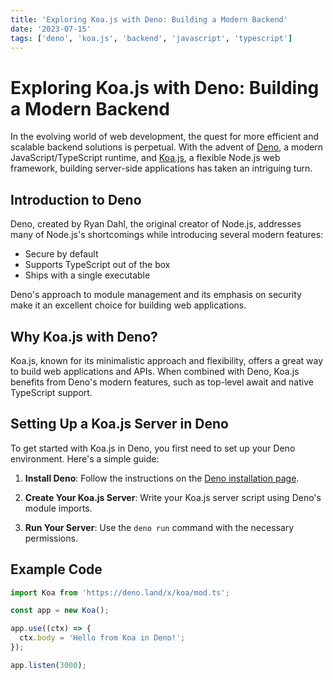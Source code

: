 ```yaml
---
title: 'Exploring Koa.js with Deno: Building a Modern Backend'
date: '2023-07-15'
tags: ['deno', 'koa.js', 'backend', 'javascript', 'typescript']
---
```


# Exploring Koa.js with Deno: Building a Modern Backend

In the evolving world of web development, the quest for more efficient and scalable backend solutions is perpetual. With the advent of [Deno](https://deno.land/), a modern JavaScript/TypeScript runtime, and [Koa.js](https://koajs.com/), a flexible Node.js web framework, building server-side applications has taken an intriguing turn.

<CustomImage
  src="https://raw.githubusercontent.com/dnlmlszl/fake-posts/main/images/deno.webp"
  alt="Koa.js and Deno"
/>

## Introduction to Deno

Deno, created by Ryan Dahl, the original creator of Node.js, addresses many of Node.js's shortcomings while introducing several modern features:

- Secure by default
- Supports TypeScript out of the box
- Ships with a single executable

Deno's approach to module management and its emphasis on security make it an excellent choice for building web applications.

## Why Koa.js with Deno?

Koa.js, known for its minimalistic approach and flexibility, offers a great way to build web applications and APIs. When combined with Deno, Koa.js benefits from Deno's modern features, such as top-level await and native TypeScript support.

<CustomImage
  src="https://raw.githubusercontent.com/dnlmlszl/fake-posts/main/images/koajs.jpeg"
  alt="Koa.js Features"
/>

## Setting Up a Koa.js Server in Deno

To get started with Koa.js in Deno, you first need to set up your Deno environment. Here's a simple guide:

1. **Install Deno**: Follow the instructions on the [Deno installation page](https://deno.land/#installation).

2. **Create Your Koa.js Server**: Write your Koa.js server script using Deno's module imports.

3. **Run Your Server**: Use the `deno run` command with the necessary permissions.

## Example Code

```typescript
import Koa from 'https://deno.land/x/koa/mod.ts';

const app = new Koa();

app.use((ctx) => {
  ctx.body = 'Hello from Koa in Deno!';
});

app.listen(3000);
```
